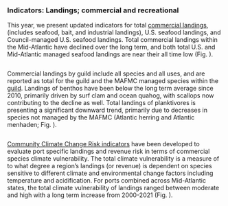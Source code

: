 ### Indicators: Landings; commercial and recreational

This year, we present updated indicators for total [commercial landings](https://noaa-edab.github.io/catalog/comdat.html), (includes seafood, bait, and industrial landings), U.S. seafood landings, and Council-managed U.S. seafood landings. Total commercial landings within the Mid-Atlantic have declined over the long term, and both total U.S. and Mid-Atlantic managed seafood landings are near their all time low (Fig. \ref{fig:total-landings}).

```r
```

Commercial landings by guild include all species and all uses, and are reported as total for the guild and the MAFMC managed species within the [guild](https://noaa-edab.github.io/catalog/species_groupings.html). Landings of benthos have been below the long term average since 2010, primarily driven by surf clam and ocean quahog, with scallops now contributing to the decline as well. Total landings of planktivores is presenting a significant downward trend, primarily due to decreases in species not managed by the MAFMC (Atlantic herring and Atlantic menhaden; Fig. \ref{fig:comm-landings}).

```r
```

[Community Climate Change Risk indicators](https://noaa-edab.github.io/catalog/community_climate_vulnerability.html) have been developed to evaluate port specific landings and revenue risk in terms of commercial species climate vulnerability. The total climate vulnerability is a measure of to what degree a region’s landings (or revenue) is dependent on species sensitive to different climate and environmental change factors including temperature and acidification. For ports combined across Mid-Atlantic states, the total climate vulnerability of landings ranged between moderate and high with a long term increase from 2000-2021 (Fig. \ref{fig:climatevul-land}). 

```r
```